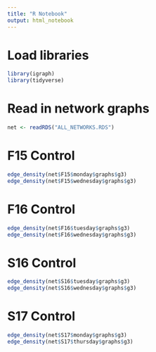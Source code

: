 ```yaml
---
title: "R Notebook"
output: html_notebook
---
```


# Load libraries
```r
library(igraph)
library(tidyverse)
```


# Read in network graphs
```r
net <- readRDS("ALL_NETWORKS.RDS")
```


# F15 Control
```r

edge_density(net$F15$monday$graphs$g3)
edge_density(net$F15$wednesday$graphs$g3)

```


# F16 Control
```r
edge_density(net$F16$tuesday$graphs$g3)
edge_density(net$F16$wednesday$graphs$g3)


```


# S16 Control
```r
edge_density(net$S16$tuesday$graphs$g3)
edge_density(net$S16$wednesday$graphs$g3)
```


# S17 Control
```r
edge_density(net$S17$monday$graphs$g3)
edge_density(net$S17$thursday$graphs$g3)
```




